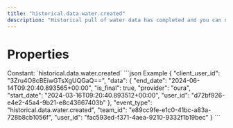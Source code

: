 ```yaml
---
title: "historical.data.water.created"
description: "Historical pull of water data has completed and you can now pull data for this resource."
---
```

# Properties
<ResponseField name="event_type" type="const string" required="true">
Constant: `historical.data.water.created`
</ResponseField>
<ResponseField name="team_id" type="string" required="true">
</ResponseField>
<ResponseField name="user_id" type="string" required="true">
</ResponseField>
<ResponseField name="client_user_id" type="string" required="true">
</ResponseField>
<ResponseField name="data" type="HistoricalDataCreated" required="true">
<Expandable title="HistoricalDataCreated" defaultOpen="true">
<ResponseField name="user_id" type="string" required="true">
</ResponseField>
<ResponseField name="start_date" type="string" required="true">
</ResponseField>
<ResponseField name="end_date" type="string" required="true">
</ResponseField>
<ResponseField name="is_final" type="boolean" required="true">
</ResponseField>
<ResponseField name="provider" type="string" required="true">
</ResponseField>
</Expandable>
</ResponseField>
<ResponseExample>
```json Example
{
  "client_user_id": "3Zru4O8cBEiwGTsXgUQGaQ==",
  "data": {
    "end_date": "2024-06-14T09:20:40.893565+00:00",
    "is_final": true,
    "provider": "oura",
    "start_date": "2024-03-16T09:20:40.893512+00:00",
    "user_id": "d72bf926-e4e2-45a4-9b21-e8c43667403b"
  },
  "event_type": "historical.data.water.created",
  "team_id": "e89cc9fe-e1c0-41bc-a83a-728b8cb1056f",
  "user_id": "fac593ed-f371-4aea-9210-9332f1b19bec"
}
```
</ResponseExample>
